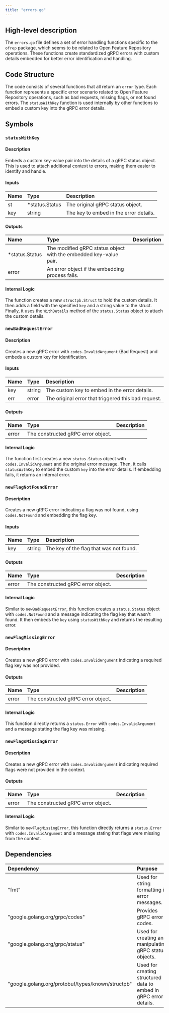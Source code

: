 ```yaml
---
title: "errors.go"
---
```


## High-level description
The `errors.go` file defines a set of error handling functions specific to the `ofrep` package, which seems to be related to Open Feature Repository operations. These functions create standardized gRPC errors with custom details embedded for better error identification and handling.

## Code Structure
The code consists of several functions that all return an `error` type. Each function represents a specific error scenario related to Open Feature Repository operations, such as bad requests, missing flags, or not found errors. The `statusWithKey` function is used internally by other functions to embed a custom key into the gRPC error details.

## Symbols

### `statusWithKey`
#### Description
Embeds a custom key-value pair into the details of a gRPC status object. This is used to attach additional context to errors, making them easier to identify and handle.

#### Inputs
| Name | Type | Description |
|:-----|:-----|:------------|
| st | *status.Status | The original gRPC status object. |
| key | string | The key to embed in the error details. |

#### Outputs
| Name | Type | Description |
|:-----|:-----|:------------|
| *status.Status | The modified gRPC status object with the embedded key-value pair. |
| error | An error object if the embedding process fails. |

#### Internal Logic
The function creates a new `structpb.Struct` to hold the custom details. It then adds a field with the specified `key` and a string value to the struct. Finally, it uses the `WithDetails` method of the `status.Status` object to attach the custom details.

### `newBadRequestError`
#### Description
Creates a new gRPC error with `codes.InvalidArgument` (Bad Request) and embeds a custom key for identification.

#### Inputs
| Name | Type | Description |
|:-----|:-----|:------------|
| key | string | The custom key to embed in the error details. |
| err | error | The original error that triggered this bad request. |

#### Outputs
| Name | Type | Description |
|:-----|:-----|:------------|
| error | The constructed gRPC error object. |

#### Internal Logic
The function first creates a new `status.Status` object with `codes.InvalidArgument` and the original error message. Then, it calls `statusWithKey` to embed the custom `key` into the error details. If embedding fails, it returns an internal error.

### `newFlagNotFoundError`
#### Description
Creates a new gRPC error indicating a flag was not found, using `codes.NotFound` and embedding the flag key.

#### Inputs
| Name | Type | Description |
|:-----|:-----|:------------|
| key | string | The key of the flag that was not found. |

#### Outputs
| Name | Type | Description |
|:-----|:-----|:------------|
| error | The constructed gRPC error object. |

#### Internal Logic
Similar to `newBadRequestError`, this function creates a `status.Status` object with `codes.NotFound` and a message indicating the flag key that wasn't found. It then embeds the `key` using `statusWithKey` and returns the resulting error.

### `newFlagMissingError`
#### Description
Creates a new gRPC error with `codes.InvalidArgument` indicating a required flag key was not provided.

#### Outputs
| Name | Type | Description |
|:-----|:-----|:------------|
| error | The constructed gRPC error object. |

#### Internal Logic
This function directly returns a `status.Error` with `codes.InvalidArgument` and a message stating the flag key was missing.

### `newFlagsMissingError`
#### Description
Creates a new gRPC error with `codes.InvalidArgument` indicating required flags were not provided in the context.

#### Outputs
| Name | Type | Description |
|:-----|:-----|:------------|
| error | The constructed gRPC error object. |

#### Internal Logic
Similar to `newFlagMissingError`, this function directly returns a `status.Error` with `codes.InvalidArgument` and a message stating that flags were missing from the context.

## Dependencies
| Dependency | Purpose |
|:-----------|:--------|
| "fmt" | Used for string formatting in error messages. |
| "google.golang.org/grpc/codes" | Provides gRPC error codes. |
| "google.golang.org/grpc/status" | Used for creating and manipulating gRPC status objects. |
| "google.golang.org/protobuf/types/known/structpb" | Used for creating structured data to embed in gRPC error details. |
